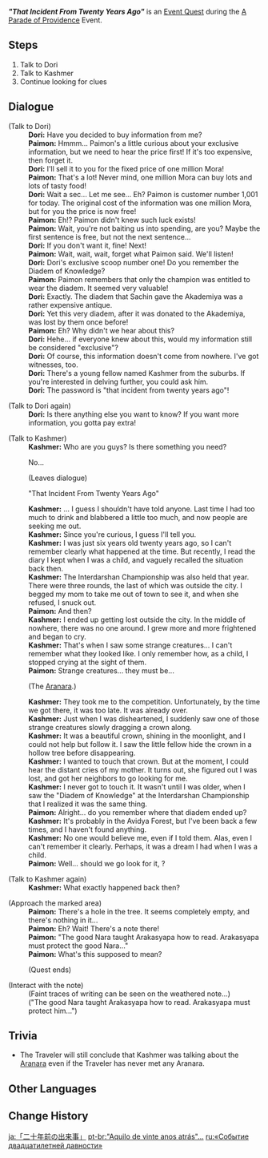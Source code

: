 {{Quest Infobox
|id            = 73520; 73523
|image         = Event Quest That Incident From Twenty Years Ago.png
|type          = World
|event_name    = A Parade of Providence
|requirement   = Complete [[Opening Festivities]]
|characters    = Dori; Kashmer; Paimon; Traveler
|startLocation = [[Sumeru City]], [[Sumeru]]
|region        = Sumeru
|area          = Avidya Forest
|subarea       = Sumeru City
|next          = Sachin's Article
|rewards       = Mora*10,000;Adventurer's Experience*4
}}
'''''"That Incident From Twenty Years Ago"''''' is an [[Event Quest]] during the [[A Parade of Providence]] Event.

==Steps==
# Talk to Dori
# Talk to Kashmer
# Continue looking for clues

==Dialogue==
{{Quest Description|Dori says that she has the latest update on the Akademiya Extravaganza. Why not go and hear it?}}
{{Dialogue Start}}
;(Talk to Dori)
:'''Dori:''' Have you decided to buy information from me?
:'''Paimon:''' Hmmm... Paimon's a little curious about your exclusive information, but we need to hear the price first! If it's too expensive, then forget it.
:'''Dori:''' I'll sell it to you for the fixed price of one million Mora!
:'''Paimon:''' That's a lot! Never mind, one million Mora can buy lots and lots of tasty food!
:'''Dori:''' Wait a sec... Let me see... Eh? Paimon is customer number 1,001 for today. The original cost of the information was one million Mora, but for you the price is now free!
:'''Paimon:''' Eh!? Paimon didn't knew such luck exists!
:'''Paimon:''' Wait, you're not baiting us into spending, are you? Maybe the first sentence is free, but not the next sentence...
:'''Dori:''' If you don't want it, fine! Next!
:'''Paimon:''' Wait, wait, wait, forget what Paimon said. We'll listen!
:'''Dori:''' Dori's exclusive scoop number one! Do you remember the Diadem of Knowledge?
:'''Paimon:''' Paimon remembers that only the champion was entitled to wear the diadem. It seemed very valuable!
:'''Dori:''' Exactly. The diadem that Sachin gave the Akademiya was a rather expensive antique.
:'''Dori:''' Yet this very diadem, after it was donated to the Akademiya, was lost by them once before!
:'''Paimon:''' Eh? Why didn't we hear about this?
:'''Dori:''' Hehe... if everyone knew about this, would my information still be considered "exclusive"?
:'''Dori:''' Of course, this information doesn't come from nowhere. I've got witnesses, too.
:'''Dori:''' There's a young fellow named Kashmer from the suburbs. If you're interested in delving further, you could ask him.
:'''Dori:''' The password is "that incident from twenty years ago"!

;(Talk to Dori again)
:'''Dori:''' Is there anything else you want to know? If you want more information, you gotta pay extra!
{{Dialogue End}}
{{Quest Description|update|Will Kashmer have any information regarding the "incident from twenty years ago" that Dori mentioned?}}
{{Dialogue Start}}
;(Talk to Kashmer)
:'''Kashmer:''' Who are you guys? Is there something you need?
:{{DIcon}} No...
:;(Leaves dialogue)
:{{DIcon}} "That Incident From Twenty Years Ago"
:'''Kashmer:''' ... I guess I shouldn't have told anyone. Last time I had too much to drink and blabbered a little too much, and now people are seeking me out.
:'''Kashmer:''' Since you're curious, I guess I'll tell you.
:'''Kashmer:''' I was just six years old twenty years ago, so I can't remember clearly what happened at the time. But recently, I read the diary I kept when I was a child, and vaguely recalled the situation back then.
:'''Kashmer:''' The Interdarshan Championship was also held that year. There were three rounds, the last of which was outside the city. I begged my mom to take me out of town to see it, and when she refused, I snuck out.
:'''Paimon:''' And then?
:'''Kashmer:''' I ended up getting lost outside the city. In the middle of nowhere, there was no one around. I grew more and more frightened and began to cry.
:'''Kashmer:''' That's when I saw some strange creatures... I can't remember what they looked like. I only remember how, as a child, I stopped crying at the sight of them.
:'''Paimon:''' Strange creatures... they must be...
:{{DIcon}} (The [[Aranara]].)
:'''Kashmer:''' They took me to the competition. Unfortunately, by the time we got there, it was too late. It was already over.
:'''Kashmer:''' Just when I was disheartened, I suddenly saw one of those strange creatures slowly dragging a crown along.
:'''Kashmer:''' It was a beautiful crown, shining in the moonlight, and I could not help but follow it. I saw the little fellow hide the crown in a hollow tree before disappearing.
:'''Kashmer:''' I wanted to touch that crown. But at the moment, I could hear the distant cries of my mother. It turns out, she figured out I was lost, and got her neighbors to go looking for me.
:'''Kashmer:''' I never got to touch it. It wasn't until I was older, when I saw the "Diadem of Knowledge" at the Interdarshan Championship that I realized it was the same thing.
:'''Paimon:''' Alright... do you remember where that diadem ended up?
:'''Kashmer:''' It's probably in the Avidya Forest, but I've been back a few times, and I haven't found anything.
:'''Kashmer:''' No one would believe me, even if I told them. Alas, even I can't remember it clearly. Perhaps, it was a dream I had when I was a child.
:'''Paimon:''' Well... should we go look for it, {{Traveler}}?

;(Talk to Kashmer again)
:'''Kashmer:''' What exactly happened back then?
{{Dialogue End}}
{{Quest Description|update|Is Kashmer's memory reliable? You might need something more concrete to get closer to the truth...}}
{{Dialogue Start}}
;(Approach the marked area)
:'''Paimon:''' There's a hole in the tree. It seems completely empty, and there's nothing in it...
:'''Paimon:''' Eh? Wait! There's a note there!
:'''Paimon:''' "The good Nara taught Arakasyapa how to read. Arakasyapa must protect the good Nara..."
:'''Paimon:''' What's this supposed to mean?
:;(Quest ends)

;(Interact with the note)
:'''{{Traveler}}''' (Faint traces of writing can be seen on the weathered note...)
:'''{{Traveler}}''' ("The good Nara taught Arakasyapa how to read. Arakasyapa must protect him...")
{{Dialogue End}}

==Trivia==
* The Traveler will still conclude that Kashmer was talking about the [[Aranara]] even if the Traveler has never met any Aranara.

==Other Languages==
{{Other Languages
|en        = "That Incident From Twenty Years Ago"
|zhs       = 「二十年前的事」
|zhs_rm    = "Èrshí Nián Qián de Shì"
|zht       = 「二十年前的事」
|zht_rm    = "Èrshí Nián Qián de Shì"
|zh_tl     = "The Matter From Twenty Years Ago"
|ja        = 「二十年前の出来事」
|ja_rm     = "Nijuunen-mae no Dekigoto"
|ja_tl     = 
|ko        = 「<20:이십>년 전<->의 일」
|ko_tl     = "The Matter From 20 Years Ago"
|es        = Aquello de hace veinte años
|es_tl     = That From Twenty Years Ago
|fr        = «&nbsp;L'incident d'il y a vingt ans&nbsp;»
|fr_tl     = "The Incident From Twenty Years Ago"
|ru        = «Событие двадцатилетней давности»
|ru_tl     = "Incident From Twenty Years Ago"
|th        = "เรื่องเมื่อยี่สิบปีก่อน"
|th_rm     = 
|th_tl     = 
|vi        = Chuyện Hai Mươi Năm Trước
|vi_tl     = 
|de        = „Vor zwanzig Jahren“
|de_tl     = "Twenty Years Ago"
|id        = Kejadian Dua Puluh Tahun yang Lalu
|id_tl     = The Incident From Twenty Years Ago
|pt        = "Aquilo de vinte anos atrás"...
|pt_tl     = 
|tr        = "Yirmi Yıl Önceki O Olay"
|tr_tl     = 
|it        = "Quell'incidente di vent'anni fa"
|it_tl     = "That Incident From Twenty Years Ago"
}}

==Change History==
{{Change History|3.6}}

[[ja:「二十年前の出来事」]]
[[pt-br:"Aquilo de vinte anos atrás"...]]
[[ru:«Событие двадцатилетней давности»]]